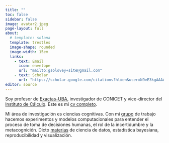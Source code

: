```yaml
---
title: ""
toc: false
sidebar: false
image: avatar2.jpeg
page-layout: full
about:
  # template: solana
  template: trestles
  image-shape: rounded
  image-width: 15em
  links:
    - text: Email
      icon: envelope
      url: "mailto:gsolovey+site@gmail.com"
    - text: Scholar
      url: "https://scholar.google.com/citations?hl=en&user=N9vE3kgAAAAJ"
editor: source      
---
```


Soy profesor de [Exactas-UBA](http://www.exactas.uba.ar), investigador de CONICET y vice-director del [Instituto de Cálculo](http://www.ic.fcen.uba.ar). Este es mi [cv completo](CV-Solovey.pdf).

Mi área de investigación es ciencias cognitivas. Con mi [grupo](grupo.html) de trabajo hacemos experimentos y modelos computacionales para entender el proceso de toma de decisiones humanas, el rol de la incertidumbre y la metacognición. Dicto [materias](teaching.html) de ciencia de datos, estadística bayesiana, reproducibilidad y visualización.




